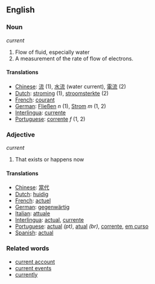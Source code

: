 == English ==

=== Noun ===

''current''
# Flow of fluid, especially water
# A measurement of the rate of flow of electrons.

==== Translations ====
*[[Chinese]]: [[流]] (1), [[水流]] (water current), [[電流]] (2)
*[[Dutch]]: [[stroming]] (1), [[stroomsterkte]] (2)
*[[French]]: [[courant]]
*[[German]]: [[Fließen]] ''n'' (1), [[Strom]] ''m'' (1, 2)
*[[Interlingua]]: [[currente]]
*[[Portuguese]]: [[corrente]] ''f'' (1, 2)

=== Adjective ===

''current''
# That exists or happens now

==== Translations ====
*[[Chinese]]: [[當代]]
*[[Dutch]]: [[huidig]]
*[[French]]: [[actuel]]
*[[German]]: [[gegenwärtig]]
*[[Italian]]: [[attuale]]
*[[Interlingua]]: [[actual]], [[currente]]
*[[Portuguese]]: [[actual]] ''(pt)'', [[atual]] ''(br)'', [[corrente]], [[em curso]]
*[[Spanish]]: [[actual]]

=== Related words ===

*[[current account]]
*[[current events]]
*[[currently]]